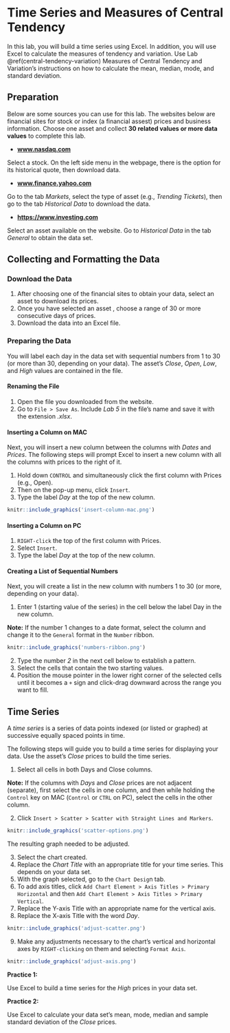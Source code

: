 # Time Series and Measures of Central Tendency {#time-series}

In this lab, you will build a time series using Excel. In addition, you will use Excel to calculate the measures of tendency and variation. Use Lab \@ref(central-tendency-variation) Measures of Central Tendency and Variation's instructions on how to calculate the mean, median, mode, and standard deviation.

## Preparation

Below are some sources you can use for this lab. The websites below are financial sites for stock or index (a financial assest) prices and business information. Choose one asset and collect **30 related values or more data values** to complete this lab. 

* [**www.nasdaq.com**](www.nasdaq.com)

Select a stock. On the left side menu in the webpage, there is the option for its historical quote, then download data.

* [**www.finance.yahoo.com**](www.finance.yahoo.com) 

Go to the tab *Markets*, select the type of asset (e.g., *Trending Tickets*), then go to the tab *Historical Data* to download the data.

* [**https://www.investing.com**](https://www.investing.com) 

Select an asset available on the website. Go to *Historical Data* in the tab *General* to obtain the data set.

## Collecting and Formatting the Data

### Download the Data

1. After choosing one of the financial sites to obtain your data, select an asset to download its prices.
2. Once you have selected an asset , choose a range of 30 or more consecutive days of prices.
3. Download the data into an Excel file.

### Preparing the Data
You will label each day in the data set with sequential numbers from 1 to 30 (or more than 30, depending on your data).
The asset's *Close*, *Open*, *Low*, and *High* values are contained in the file. 

#### Renaming the File

1. Open the file you downloaded from the website. 
2. Go to `File > Save As`. Include *Lab 5* in the file’s name and save it with the extension *.xlsx*.

#### Inserting a Column on MAC

Next, you will insert a new column between the columns with *Dates* and *Prices*. The following steps will prompt Excel to insert a new column with all the columns with prices to the right of it.

1. Hold down `CONTROL` and simultaneously click the first column with Prices (e.g., Open).
2. Then on the pop-up menu, click `Insert`.
3. Type the label *Day* at the top of the new column.

```r
knitr::include_graphics('insert-column-mac.png')
```

#### Inserting a Column on PC

1. `RIGHT-click` the top of the first column with Prices.
2. Select `Insert`.
3. Type the label *Day* at the top of the new column.


#### Creating a List of Sequential Numbers {#seq-numbers}

Next, you will create a list in the new column with numbers 1 to 30 (or more, depending on your data). 

1. Enter 1 (starting value of the series) in the cell below the label Day in the new column.

**Note:** If the number 1 changes to a date format, select the column and change it to the `General` format in the `Number` ribbon.

```r
knitr::include_graphics('numbers-ribbon.png')
```


2. Type the number *2* in the next cell below to establish a pattern.
3. Select the cells that contain the two starting values.
4. Position the mouse pointer in the lower right corner of the selected cells until it becomes a `+` sign and click-drag downward across the range you want to fill.

## Time Series

A *time series* is a series of data points indexed (or listed or graphed) at successive equally spaced points in time. 

The following steps will guide you to build a time series for displaying your data. Use the asset’s *Close* prices to build the time series.

1. Select all cells in both Days and Close columns.

**Note:** If the columns with *Days* and *Close* prices are not adjacent (separate), first select the cells in one column, and then while holding the `Control` key on MAC (`Control` or `CTRL` on PC), select the cells in the other column.

2. Click `Insert > Scatter > Scatter with Straight Lines and Markers`. 
 
```r
knitr::include_graphics('scatter-options.png')
```

The resulting graph needed to be adjusted.

3. Select the chart created. 
4. Replace the *Chart Title* with an appropriate title for your time series. This depends on your data set.
5. With the graph selected, go to the `Chart Desig`n tab. 
6. To add axis titles, click `Add Chart Element > Axis Titles > Primary Horizontal` and then `Add Chart Element > Axis Titles > Primary Vertical`.
7. Replace the Y-axis Title with an appropriate name for the vertical axis.
8. Replace the X-axis Title with the word *Day*.

```r
knitr::include_graphics('adjust-scatter.png')
``` 

9. Make any adjustments necessary to the chart’s vertical and horizontal axes by `RIGHT-clicking` on them and selecting `Format Axis`.

```r
knitr::include_graphics('adjust-axis.png')
```

**Practice 1:**

Use Excel to build a time series for the *High* prices in your data set.

**Practice 2:**

Use Excel to calculate your data set's mean, mode, median and sample standard deviation of the *Close* prices.

